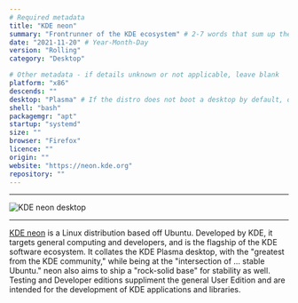 ```yaml
---
# Required metadata
title: "KDE neon"
summary: "Frontrunner of the KDE ecosystem" # 2-7 words that sum up the distribution
date: "2021-11-20" # Year-Month-Day
version: "Rolling"
category: "Desktop"

# Other metadata - if details unknown or not applicable, leave blank
platform: "x86"
descends: ""
desktop: "Plasma" # If the distro does not boot a desktop by default, or doesn't ship one, leave 'desktop' blank
shell: "bash"
packagemgr: "apt"
startup: "systemd"
size: ""
browser: "Firefox"
licence: ""
origin: ""
website: "https://neon.kde.org"
repository: ""
---
```


---

<Image src="/images/neon.jpg" alt="KDE neon desktop" width={250} height={400} />

---

[KDE neon](https://neon.kde.org) is a Linux distribution based off Ubuntu. Developed by KDE, it targets general computing and developers, and is the flagship of the KDE software ecosystem. It collates the KDE Plasma desktop, with the "greatest from the KDE community," while being at the "intersection of ... stable Ubuntu." neon also aims to ship a "rock-solid base" for stability as well. Testing and Developer editions suppliment the general User Edition and are intended for the development of KDE applications and libraries.
